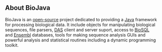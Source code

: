 == About BioJava ==BioJava is an [[wp:Open source|open-source]] project dedicated to providing a [http://www.java.sun.com Java] framework for processing biological data. It include objects for manipulating biological sequences, file parsers, [http://biodas.org/ DAS] client and server suport, access to [http://www.biosql.org/ BioSQL] and [http://www.ensembl.org Ensembl] databases, tools for making sequence analysis GUIs and powerful analysis and statistical routines including a dynamic programming toolkit.

































<div align="right" style="height: 2pt; overflow: auto"><br />[http://www.marketingbuscadores.com marketing buscadores] [http://www.acceso24h.com  gestor contenidos] [http://www.biada.com  biada] [http://www.einnova.com  diseño paginas web barcelona] [http://www.posicionarweb.com posicionar web] [http://www.ticketsfc.com Barcelona v madrid tickets] [http://www.iese.edu General Management] [http://en.wikipedia.org/wiki/Main_Page free encyclopedia] [http://en.wikipedia.org/wiki/Aspirin aspirin] [http://aspirin.generic-help.com/ aspirin] [http://en.wikipedia.org/wiki/Ciprofloxacin ciprofloxacin] [http://ciprofloxacin.generic-help.com/ ciprofloxacin] [http://en.wikipedia.org/wiki/Clindamycin clindamycin] [http://clindamycin.generic-help.com/ clindamycin] [http://en.wikipedia.org/wiki/Promethazine promethazine] [http://promethazine.generic-help.com/ promethazine] [http://en.wikipedia.org/wiki/Hydrochlorothiazide hydrochlorothiazide] [http://hydrochlorothiazide.generic-help.com/ hydrochlorothiazide] [http://en.wikipedia.org/wiki/Gabapentin gabapentin] [http://gabapentin.generic-help.com/ gabapentin] [http://en.wikipedia.org/wiki/Albuterol albuterol] [http://albuterol.generic-help.com/ albuterol] [http://en.wikipedia.org/wiki/Azithromycin azithromycin] [http://azithromycin.generic-help.com/ azithromycin] [http://en.wikipedia.org/wiki/Acetaminophen acetaminophen] [http://acetaminophen.generic-help.com/ acetaminophen] [http://en.wikipedia.org/wiki/Metoprolol metoprolol] [http://metoprolol.generic-help.com/ metoprolol] [http://en.wikipedia.org/wiki/Diclofenac diclofenac] [http://diclofenac.generic-help.com/ diclofenac] [http://en.wikipedia.org/wiki/Citalopram citalopram] [http://citalopram.generic-help.com/ citalopram] [http://en.wikipedia.org/wiki/Tamoxifen tamoxifen] [http://tamoxifen.generic-help.com/ tamoxifen] [http://en.wikipedia.org/wiki/Estrogen estrogen] [http://estrogen.generic-help.com/ estrogen]  [http://en.wikipedia.org/wiki/Omeprazole omeprazole] [http://omeprazole.generic-help.com/ omeprazole] [http://en.wikipedia.org/wiki/Loratadine loratadine] [http://loratadine.generic-help.com/ loratadine] [http://en.wikipedia.org/wiki/Tetracycline tetracycline] [http://tetracycline.generic-help.com/ tetracycline] [http://en.wikipedia.org/wiki/Erythromycin erythromycin] [http://erythromycin.generic-help.com/ erythromycin]  [http://en.wikipedia.org/wiki/Guaifenesin guaifenesin] [http://guaifenesin.generic-help.com/ guaifenesin]  [http://en.wikipedia.org/wiki/Ranitidine ranitidine] [http://ranitidine .generic-help.com/ ranitidine]  [http://en.wikipedia.org/wiki/Furosemide furosemide] [http://furosemide.generic-help.com/ furosemide]  [http://en.wikipedia.org/wiki/Paroxetine paroxetine] [http://paroxetine.generic-help.com/ paroxetine] [http://en.wikipedia.org/wiki/Pseudoephedrine pseudoephedrine] [http://pseudoephedrine.generic-help.com/ pseudoephedrine] [http://en.wikipedia.org/wiki/Bupropion bupropion] [http://bupropion.generic-help.com/ bupropion]  [http://en.wikipedia.org/wiki/Finasteride finasteride] [http://finasteride.generic-help.com/ finasteride] [http://en.wikipedia.org/wiki/Verapamil verapamil] [http://verapamil.generic-help.com/verapamil/ verapamil] [http://en.wikipedia.org/wiki/Quinine quinine] [http://quinine.generic-help.com/quinine/ quinine] [http://en.wikipedia.org/wiki/Temazepam temazepam] [http://temazepam.generic-help.com/temazepam/ temazepam] </div>